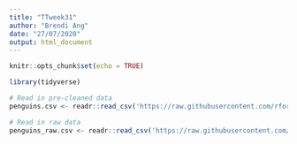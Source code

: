 ```yaml
---
title: "TTweek31"
author: "Brendi Ang"
date: "27/07/2020"
output: html_document
---
```


```r
knitr::opts_chunk$set(echo = TRUE)
```

```r
library(tidyverse)
```

```r
# Read in pre-cleaned data
penguins.csv <- readr::read_csv('https://raw.githubusercontent.com/rfordatascience/tidytuesday/master/data/2020/2020-07-28/penguins.csv')

# Read in raw data
penguins_raw.csv <- readr::read_csv('https://raw.githubusercontent.com/rfordatascience/tidytuesday/master/data/2020/2020-07-28/penguins_raw.csv')
```


